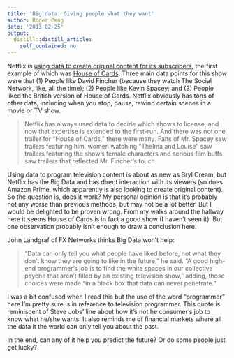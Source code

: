```yaml
---
title: 'Big data: Giving people what they want'
author: Roger Peng
date: '2013-02-25'
output:
  distill::distill_article:
    self_contained: no
---
```


Netflix is [using data to create original content for its subscribers](http://www.nytimes.com/2013/02/25/business/media/for-house-of-cards-using-big-data-to-guarantee-its-popularity.html?smid=pl-share), the first example of which was [House of Cards](http://en.wikipedia.org/wiki/House_of_Cards_(U.S._TV_series)). Three main data points for this show were that (1) People like David Fincher (because they watch The Social Network, like, all the time); (2) People like Kevin Spacey; and (3) People liked the British version of House of Cards. Netflix obviously has tons of other data, including when you stop, pause, rewind certain scenes in a movie or TV show.

> Netflix has always used data to decide which shows to license, and now that expertise is extended to the first-run. And there was not one trailer for “House of Cards,” there were many. Fans of Mr. Spacey saw trailers featuring him, women watching “Thelma and Louise” saw trailers featuring the show’s female characters and serious film buffs saw trailers that reflected Mr. Fincher’s touch.

Using data to program television content is about as new as Bryl Cream, but Netflix has the Big Data and has direct interaction with its viewers (so does Amazon Prime, which apparently is also looking to create original content). So the question is, does it work? My personal opinion is that it's probably not any worse than previous methods, but may not be a lot better. But I would be delighted to be proven wrong. From my walks around the hallway here it seems House of Cards is in fact a good show (I haven't seen it). But one observation probably isn't enough to draw a conclusion here.

John Landgraf of FX Networks thinks Big Data won't help:

> “Data can only tell you what people have liked before, not what they don’t know they are going to like in the future,” he said. “A good high-end programmer’s job is to find the white spaces in our collective psyche that aren’t filled by an existing television show,” adding, those choices were made “in a black box that data can never penetrate.”

I was a bit confused when I read this but the use of the word "programmer" here I'm pretty sure is in reference to television programmer. This quote is reminiscent of Steve Jobs' line about how it's not he consumer's job to know what he/she wants. It also reminds me of financial markets where all the data it the world can only tell you about the past.

In the end, can any of it help you predict the future? Or do some people just get lucky?

&nbsp;
